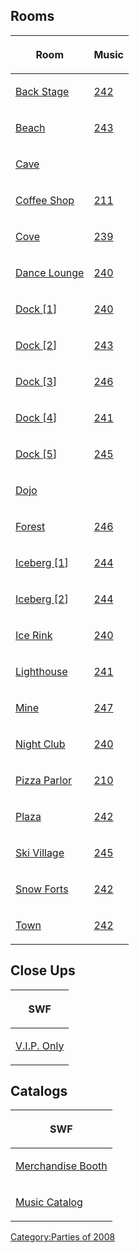 

==Rooms==
{|class="wikitable" style="margin: 1em auto;"
!Room!!Music
|-
|[[Media:RoomsParty1-MusicJam2008.swf|Back Stage]]||[[Media:Music242.swf|242]]
|-
|[[Media:MJ2008Beach.swf|Beach]]||[[Media:Music243.swf|243]]
|-
|[[Media:RoomsCave-MusicJam2008.swf|Cave]]||{{n/a}}
|-
|[[Media:RoomsCoffee-MusicJam2008.swf|Coffee Shop]]||[[Media:Music211.swf|211]]
|-
|[[Media:RoomsCove-MusicJam2008.swf|Cove]]||[[Media:Music239.swf|239]]
|-
|[[Media:RoomsLounge-MusicJam2008.swf|Dance Lounge]]||[[Media:Music240.swf|240]]
|-
|[[Media:MJDock1.swf|Dock [1]]]||[[Media:Music240.swf|240]]
|-
|[[Media:MJDock2.swf|Dock [2]]]||[[Media:Music243.swf|243]]
|-
|[[Media:MJDock3.swf|Dock [3]]]||[[Media:Music246.swf|246]]
|-
|[[Media:MJDock4.swf|Dock [4]]]||[[Media:Music241.swf|241]]
|-
|[[Media:MJDock5.swf|Dock [5]]]||[[Media:Music245.swf|245]]
|-
|[[Media:RoomsDojo-MusicJam2008.swf|Dojo]]||{{n/a}}
|-
|[[Media:RoomsForest-MusicJam2008.swf|Forest]]||[[Media:Music246.swf|246]]
|-
|[[Media:RoomsBerg-MusicJam2008.swf|Iceberg [1]]]||[[Media:Music244.swf|244]]
|-
|[[Media:RoomsBerg-MusicJam2008 2.swf|Iceberg [2]]]||[[Media:Music244.swf|244]]
|-
|[[Media:MJ2008IceRink.swf|Ice Rink]]||[[Media:Music240.swf|240]]
|-
|[[Media:RoomsLight-MusicJam2008.swf|Lighthouse]]||[[Media:Music241.swf|241]]
|-
|[[Media:RoomsMine-MusicJam2008.swf|Mine]]||[[Media:Music247.swf|247]]
|-
|[[Media:RoomsDance-MusicJam2008.swf|Night Club]]||[[Media:Music240.swf|240]]
|-
|[[Media:RoomsPizza-MusicJam2008.swf|Pizza Parlor]]||[[Media:Music210.swf|210]]
|-
|[[Media:RoomsPlaza-MusicJam2008.swf|Plaza]]||[[Media:Music242.swf|242]]
|-
|[[Media:RoomsVillage-MusicJam2008.swf|Ski Village]]||[[Media:Music245.swf|245]]
|-
|[[Media:MJSnowForts.swf|Snow Forts]]||[[Media:Music242.swf|242]]
|-
|[[Media:RoomsTown-MusicJam2008.swf|Town]]||[[Media:Music242.swf|242]]
|}

==Close Ups==
{|class="wikitable" style="margin: 1em auto;"
!SWF
|-
|[[Media:MJ2008VIP.swf|V.I.P. Only]]
|}

==Catalogs==
{|class="wikitable" style="margin: 1em auto;"
!SWF
|-
|[[Media:MJ2008MerchCatalog.swf|Merchandise Booth]]
|-
|[[Media:MJ2008MusicCatalog.swf|Music Catalog]]
|}

{{Parties}}
[[Category:Parties of 2008]]
